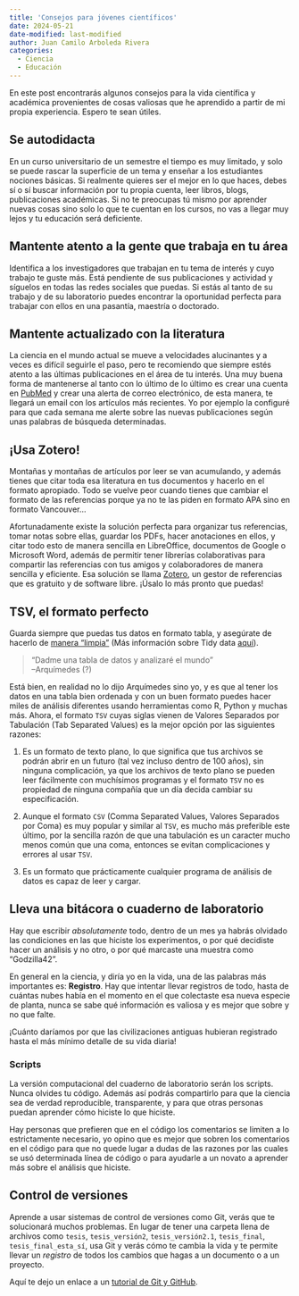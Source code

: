 ```yaml
---
title: 'Consejos para jóvenes científicos'
date: 2024-05-21
date-modified: last-modified
author: Juan Camilo Arboleda Rivera
categories:
  - Ciencia
  - Educación
---
```


En este post encontrarás algunos consejos para la vida científica y
académica provenientes de cosas valiosas que he aprendido a partir de mi
propia experiencia. Espero te sean útiles.

## Se autodidacta

En un curso universitario de un semestre el tiempo es muy limitado, y solo
se puede rascar la superficie de un tema y enseñar a los estudiantes
nociones básicas. Si realmente quieres ser el mejor en lo que haces, debes
sí o sí buscar información por tu propia cuenta, leer libros, blogs,
publicaciones académicas. Si no te preocupas tú mismo por aprender nuevas
cosas sino solo lo que te cuentan en los cursos, no vas a llegar muy lejos y
tu educación será deficiente.

## Mantente atento a la gente que trabaja en tu área

Identifica a los investigadores que trabajan en tu tema de interés y cuyo
trabajo te guste más. Está pendiente de sus publicaciones y actividad y
síguelos en todas las redes sociales que puedas. Si estás al tanto de su
trabajo y de su laboratorio puedes encontrar la oportunidad perfecta para
trabajar con ellos en una pasantía, maestría o doctorado.

## Mantente actualizado con la literatura

La ciencia en el mundo actual se mueve a velocidades alucinantes y a veces
es difícil seguirle el paso, pero te recomiendo que siempre estés atento a
las últimas publicaciones en el área de tu interés. Una muy buena forma de
mantenerse al tanto con lo último de lo último es crear una cuenta en
[PubMed](https://pubmed.ncbi.nlm.nih.gov/) y crear una alerta de correo
electrónico, de esta manera, te llegará un email con los artículos más
recientes. Yo por ejemplo la configuré para que cada semana me alerte sobre
las nuevas publicaciones según unas palabras de búsqueda determinadas.

## ¡Usa Zotero!

Montañas y montañas de artículos por leer se van acumulando, y además tienes
que citar toda esa literatura en tus documentos y hacerlo en el formato
apropiado. Todo se vuelve peor cuando tienes que cambiar el formato de las
referencias porque ya no te las piden en formato APA sino en formato
Vancouver...

Afortunadamente existe la solución perfecta para organizar tus referencias,
tomar notas sobre ellas, guardar los PDFs, hacer anotaciones en ellos, y
citar todo esto de manera sencilla en LibreOffice, documentos de Google o
Microsoft Word, además de permitir tener librerías colaborativas para
compartir las referencias con tus amigos y colaboradores de manera sencilla
y eficiente. Esa solución se llama [Zotero](https://www.zotero.org/), un
gestor de referencias que es gratuito y de software libre. ¡Úsalo lo más
pronto que puedas!

## TSV, el formato perfecto

Guarda siempre que puedas tus datos en formato tabla, y asegúrate de hacerlo
de [manera "limpia"](https://es.r4ds.hadley.nz/12-tidy.html) (Más
información sobre Tidy data [aquí](https://es.wikipedia.org/wiki/Tidy_data)).

> "Dadme una tabla de datos y analizaré el mundo"\
> --Arquímedes (?)

Está bien, en realidad no lo dijo Arquímedes sino yo, y es que al tener los
datos en una tabla bien ordenada y con un buen formato puedes hacer miles de
análisis diferentes usando herramientas como R, Python y muchas más. Ahora,
el formato `TSV` cuyas siglas vienen de Valores Separados por Tabulación (Tab
Separated Values) es la mejor opción por las siguientes razones:

1. Es un formato de texto plano, lo que significa que tus archivos se podrán
abrir en un futuro (tal vez incluso dentro de 100 años), sin ninguna
complicación, ya que los archivos de texto plano se pueden leer fácilmente
con muchísimos programas y el formato `TSV` no es propiedad de ninguna
compañía que un día decida cambiar su especificación.

1. Aunque el formato `CSV` (Comma Separated Values, Valores Separados por
Coma) es muy popular y similar al `TSV`, es mucho más preferible este
último, por la sencilla razón de que una tabulación es un caracter mucho
menos común que una coma, entonces se evitan complicaciones y errores al
usar `TSV`.

1. Es un formato que prácticamente cualquier programa de análisis de datos
es capaz de leer y cargar.

## Lleva una bitácora o cuaderno de laboratorio

Hay que escribir *absolutamente* todo, dentro de un mes ya habrás olvidado
las condiciones en las que hiciste los experimentos, o por qué decidiste hacer
un análisis y no otro, o por qué marcaste una muestra como "Godzilla42".

En general en la ciencia, y diría yo en la vida, una de las palabras más
importantes es: **Registro**. Hay que intentar llevar registros de todo, hasta
de cuántas nubes había en el momento en el que colectaste esa nueva especie de
planta, nunca se sabe qué información es valiosa y es mejor que sobre y no que
falte.

¡Cuánto daríamos por que las civilizaciones antiguas hubieran registrado
hasta el más mínimo detalle de su vida diaria!

### Scripts

La versión computacional del cuaderno de laboratorio serán los scripts.
Nunca olvides tu código. Además así podrás compartirlo para que la ciencia
sea de verdad reproducible, transparente, y para que otras personas puedan
aprender cómo hiciste lo que hiciste.

Hay personas que prefieren que en el código los comentarios se limiten a lo
estrictamente necesario, yo opino que es mejor que sobren los comentarios en
el código para que no quede lugar a dudas de las razones por las cuales se
usó determinada línea de código o para ayudarle a un novato a aprender más
sobre el análisis que hiciste.

## Control de versiones

Aprende a usar sistemas de control de versiones como Git, verás que te
solucionará muchos problemas. En lugar de tener una carpeta llena de
archivos como `tesis`, `tesis_versión2`, `tesis_versión2.1`, `tesis_final`,
`tesis_final_esta_sí`, usa Git y verás cómo te cambia la vida y te permite
llevar un *registro* de todos los cambios que hagas a un documento o a un
proyecto.

Aquí te dejo un enlace a un [tutorial de Git y
GitHub](https://nesper94.github.io/teaching/git/git.html).
